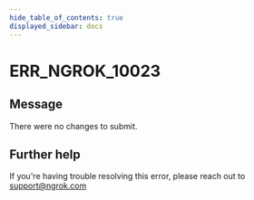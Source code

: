 ```yaml
---
hide_table_of_contents: true
displayed_sidebar: docs
---
```



# ERR_NGROK_10023

## Message

There were no changes to submit.

<ErrorDetails error="err_ngrok_10023" />

## Further help

If you're having trouble resolving this error, please reach out to [support@ngrok.com](mailto:support@ngrok.com?subject=Help%20with%20ERR_NGROK_10023)
